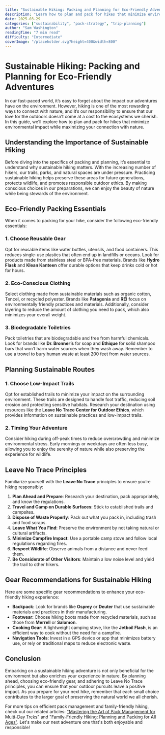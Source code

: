 ```yaml
---
title: "Sustainable Hiking: Packing and Planning for Eco-Friendly Adventures"
description: "Learn how to plan and pack for hikes that minimize environmental impact while maximizing your connection with nature."
date: 2025-03-29
categories: ["sustainability", "pack-strategy", "trip-planning"]
author: "Sam Washington"
readingTime: "7 min read"
difficulty: "Intermediate"
coverImage: "/placeholder.svg?height=400&width=800"
---
```


# Sustainable Hiking: Packing and Planning for Eco-Friendly Adventures

In our fast-paced world, it’s easy to forget about the impact our adventures have on the environment. However, hiking is one of the most rewarding ways to connect with nature, and it’s our responsibility to ensure that our love for the outdoors doesn’t come at a cost to the ecosystems we cherish. In this guide, we’ll explore how to plan and pack for hikes that minimize environmental impact while maximizing your connection with nature. 

## Understanding the Importance of Sustainable Hiking

Before diving into the specifics of packing and planning, it’s essential to understand why sustainable hiking matters. With the increasing number of hikers, our trails, parks, and natural spaces are under pressure. Practicing sustainable hiking helps preserve these areas for future generations, protects wildlife, and promotes responsible outdoor ethics. By making conscious choices in our preparations, we can enjoy the beauty of nature while being stewards of the environment.

## Eco-Friendly Packing Essentials

When it comes to packing for your hike, consider the following eco-friendly essentials:

### 1. Choose Reusable Gear

Opt for reusable items like water bottles, utensils, and food containers. This reduces single-use plastics that often end up in landfills or oceans. Look for products made from stainless steel or BPA-free materials. Brands like **Hydro Flask** and **Klean Kanteen** offer durable options that keep drinks cold or hot for hours.

### 2. Eco-Conscious Clothing

Select clothing made from sustainable materials such as organic cotton, Tencel, or recycled polyester. Brands like **Patagonia** and **REI** focus on environmentally friendly practices and materials. Additionally, consider layering to reduce the amount of clothing you need to pack, which also minimizes your overall weight.

### 3. Biodegradable Toiletries

Pack toiletries that are biodegradable and free from harmful chemicals. Look for brands like **Dr. Bronner’s** for soap and **Ethique** for solid shampoo bars that won’t harm water sources when they wash away. Remember to use a trowel to bury human waste at least 200 feet from water sources.

## Planning Sustainable Routes

### 1. Choose Low-Impact Trails

Opt for established trails to minimize your impact on the surrounding environment. These trails are designed to handle foot traffic, reducing soil erosion and protecting sensitive habitats. Research your destination using resources like the **Leave No Trace Center for Outdoor Ethics**, which provides information on sustainable practices and low-impact trails.

### 2. Timing Your Adventure

Consider hiking during off-peak times to reduce overcrowding and minimize environmental stress. Early mornings or weekdays are often less busy, allowing you to enjoy the serenity of nature while also preserving the experience for wildlife.

## Leave No Trace Principles

Familiarize yourself with the **Leave No Trace** principles to ensure you’re hiking responsibly:

1. **Plan Ahead and Prepare**: Research your destination, pack appropriately, and know the regulations.
2. **Travel and Camp on Durable Surfaces**: Stick to established trails and campsites.
3. **Dispose of Waste Properly**: Pack out what you pack in, including trash and food scraps.
4. **Leave What You Find**: Preserve the environment by not taking natural or cultural artifacts.
5. **Minimize Campfire Impact**: Use a portable camp stove and follow local regulations regarding fires.
6. **Respect Wildlife**: Observe animals from a distance and never feed them.
7. **Be Considerate of Other Visitors**: Maintain a low noise level and yield the trail to other hikers.

## Gear Recommendations for Sustainable Hiking

Here are some specific gear recommendations to enhance your eco-friendly hiking experience:

- **Backpack**: Look for brands like **Osprey** or **Deuter** that use sustainable materials and practices in their manufacturing.
- **Footwear**: Choose hiking boots made from recycled materials, such as those from **Merrell** or **Salomon**.
- **Cooking Gear**: A lightweight camping stove, like the **Jetboil Flash**, is an efficient way to cook without the need for a campfire.
- **Navigation Tools**: Invest in a GPS device or app that minimizes battery use, or rely on traditional maps to reduce electronic waste.

## Conclusion

Embarking on a sustainable hiking adventure is not only beneficial for the environment but also enriches your experience in nature. By planning ahead, choosing eco-friendly gear, and adhering to Leave No Trace principles, you can ensure that your outdoor pursuits leave a positive impact. As you prepare for your next hike, remember that each small choice contributes to the larger goal of preserving the natural world we all cherish. 

For more tips on efficient pack management and family-friendly hiking, check out our related articles: ["Mastering the Art of Pack Management for Multi-Day Treks"](link) and ["Family-Friendly Hiking: Planning and Packing for All Ages"](link). Let's make our next adventure one that's both enjoyable and responsible!
